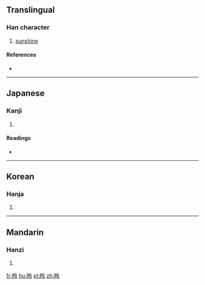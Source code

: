==Translingual==

===Han character===
{{Han char|rn=72|rad=日|as=05|sn=9|four=6803<sub>7</sub>|canj=日人戈戈 (AOII)|ids=⿰[[日]][[令]]}}

# [[sunshine]]

====References====
* {{Han ref|kx=0493.050|dkj=13843|dj=0856.060|hdz=21502.070|uh=6624|ud=26148|bh=AC53|bd=44115}}

----

==Japanese==

===Kanji===
{{ja-kanji|grade=|rs=日05}}

# {{defn|lang=ja|sort=日05}}

====Readings====
* {{ja-readings|on=[[れい]] (rei), [[りょう]] (ryō)|kun=}}

----

==Korean==

===Hanja===
{{ko-hanja|hangeul=[[령]], [[영]]|eumhun=|rv=ryeong, yeong|mr=ryŏng, yŏng|y=lyeng, yeng}}

# {{defn|lang=ko|sort=日05}}

----

==Mandarin==

===Hanzi===
{{cmn-hanzi|pin=[[líng]] ([[ling2]])|wg=ling<sup>2</sup>}}

# {{defn|lang=cmn|sort=日05}}

[[fr:昤]]
[[hu:昤]]
[[pl:昤]]
[[zh:昤]]